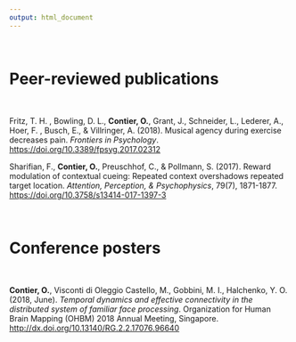 ```yaml
---
output: html_document
---
```


<br/>

# Peer-reviewed publications

<br/>

<p class="hangingindent">
  Fritz, T. H. , Bowling, D. L., **Contier, O.**, Grant, J., Schneider, L., Lederer, A., Hoer, F. , Busch, E., & Villringer, A. (2018). Musical agency during exercise decreases pain. *Frontiers in Psychology*. <a href="https://doi.org/10.3389/fpsyg.2017.02312"> https://doi.org/10.3389/fpsyg.2017.02312</a>
</p>


<p class="hangingindent"> Sharifian, F., **Contier, O.**, Preuschhof, C., & Pollmann, S. (2017). Reward modulation of contextual cueing: Repeated context overshadows repeated target location. *Attention, Perception, & Psychophysics*, 79(7), 1871-1877. <a href="https://doi.org/10.3758/s13414-017-1397-3"> https://doi.org/10.3758/s13414-017-1397-3</a></p>


<br/>

# Conference posters

<br/>

<p class="hangingindent"> **Contier, O.**, Visconti di Oleggio Castello, M., Gobbini, M. I., Halchenko, Y. O. (2018, June). *Temporal dynamics and effective connectivity in the distributed system of familiar face processing*. Organization for Human Brain Mapping (OHBM) 2018 Annual Meeting, Singapore. <a href="http://dx.doi.org/10.13140/RG.2.2.17076.96640"> http://dx.doi.org/10.13140/RG.2.2.17076.96640</a></p>
